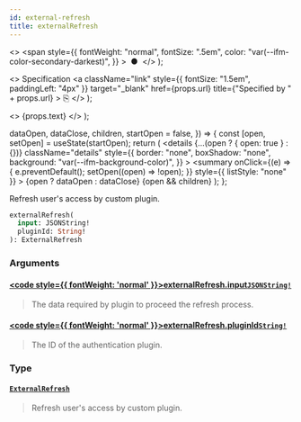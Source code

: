```yaml
---
id: external-refresh
title: externalRefresh
---
```


  <>
    <span
      style={{
        fontWeight: "normal",
        fontSize: ".5em",
        color: "var(--ifm-color-secondary-darkest)",
      }}
    >
      &nbsp;●&nbsp;
    </span>
  </>
);

  <>
    Specification
    <a
      className="link"
      style={{ fontSize: "1.5em", paddingLeft: "4px" }}
      target="\_blank"
      href={props.url}
      title={"Specified by " + props.url}
    >
      ⎘
    </a>
  </>
);

  <>
    <span className={props.class}>{props.text}</span>
  </>
);


  dataOpen,
  dataClose,
  children,
  startOpen = false,
}) => {
  const [open, setOpen] = useState(startOpen);
  return (
    <details
      {...(open ? { open: true } : {})}
      className="details"
      style={{
        border: "none",
        boxShadow: "none",
        background: "var(--ifm-background-color)",
      }}
    >
      <summary
        onClick={(e) => {
          e.preventDefault();
          setOpen((open) => !open);
        }}
        style={{ listStyle: "none" }}
      >
        {open ? dataOpen : dataClose}
      </summary>
      {open && children}
    </details>
  );
};

Refresh user's access by custom plugin.

```graphql
externalRefresh(
  input: JSONString!
  pluginId: String!
): ExternalRefresh
```

### Arguments

#### [<code style={{ fontWeight: 'normal' }}>externalRefresh.<b>input</b></code>](#)<Bullet />[`JSONString!`](../../../api-storefront/miscellaneous/scalars/jsonstring) <Badge class="badge badge--secondary" text="non-null"/> <Badge class="badge badge--secondary" text="scalar"/> <Badge class="badge badge--secondary" text="miscellaneous"/>

> The data required by plugin to proceed the refresh process.

#### [<code style={{ fontWeight: 'normal' }}>externalRefresh.<b>pluginId</b></code>](#)<Bullet />[`String!`](../../../api-storefront/miscellaneous/scalars/string) <Badge class="badge badge--secondary" text="non-null"/> <Badge class="badge badge--secondary" text="scalar"/> <Badge class="badge badge--secondary" text="miscellaneous"/>

> The ID of the authentication plugin.

### Type

#### [`ExternalRefresh`](../../../api-storefront/authentication/objects/external-refresh) <Badge class="badge badge--secondary" text="object"/> <Badge class="badge badge--secondary" text="authentication"/>

> Refresh user's access by custom plugin.
